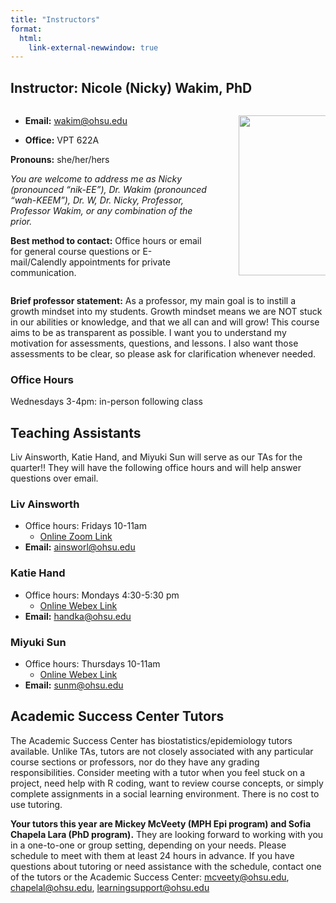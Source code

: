```yaml
---
title: "Instructors"
format: 
  html:
    link-external-newwindow: true
---
```


## Instructor: Nicole (Nicky) Wakim, PhD

::: columns
::: {.column width="68%"}
-   **Email:** [wakim\@ohsu.edu](mailto:wakim@ohsu.edu)

-   **Office:** VPT 622A

**Pronouns:** she/her/hers

*You are welcome to address me as Nicky (pronounced "nik-EE"), Dr. Wakim
(pronounced "wah-KEEM"), Dr. W, Dr. Nicky, Professor, Professor Wakim,
or any combination of the prior.*

**Best method to contact:** Office hours or email for general course
questions or E-mail/Calendly appointments for private communication.
:::

::: {.column width="2%"}
:::

::: {.column width="30%"}
![](images/N_Wakim.jpg){fig-align="right" width="256"}
:::
:::

**Brief professor statement:** As a professor, my main goal is to
instill a growth mindset into my students. Growth mindset means we are
NOT stuck in our abilities or knowledge, and that we all can and will
grow! This course aims to be as transparent as possible. I want you to
understand my motivation for assessments, questions, and lessons. I also
want those assessments to be clear, so please ask for clarification
whenever needed.

### Office Hours

Wednesdays 3-4pm: in-person following class

## Teaching Assistants

Liv Ainsworth, Katie Hand, and Miyuki Sun will serve as our TAs for the quarter!! They will have the following office hours and will help answer questions over email.

### Liv Ainsworth

- Office hours: Fridays 10-11am
  - [Online Zoom Link](https://pdx.zoom.us/my/lainswo)
- **Email:** [ainsworl@ohsu.edu](mailto:ainsworl@ohsu.edu)

### Katie Hand

- Office hours: Mondays 4:30-5:30 pm 
  - [Online Webex Link](https://ohsu.webex.com/ohsu/j.php?MTID=mde106aeb839ffbab53e77f01bb4590ae)
- **Email:** [handka@ohsu.edu](mailto:handka@ohsu.edu)

### Miyuki Sun

- Office hours: Thursdays 10-11am
  - [Online Webex Link](https://ohsu.webex.com/ohsu/j.php?MTID=m6d92cdf0b5ce1bdedc0fdb0ec4efb568)
- **Email:** [sunm@ohsu.edu](mailto:sunm@ohsu.edu)

## Academic Success Center Tutors

The Academic Success Center has biostatistics/epidemiology tutors available. Unlike TAs, tutors are not closely associated with any particular course sections or professors, nor do they have any grading responsibilities. Consider meeting with a tutor when you feel stuck on a project, need help with R coding, want to review course concepts, or simply complete assignments in a social learning environment. There is no cost to use tutoring. 
 
**Your tutors this year are Mickey McVeety (MPH Epi program) and Sofia Chapela Lara (PhD program).** They are looking forward to working with you in a one-to-one or group setting, depending on your needs. Please schedule to meet with them at least 24 hours in advance. If you have questions about tutoring or need assistance with the schedule, contact one of the tutors or the Academic Success Center:  <mcveety@ohsu.edu>, <chapelal@ohsu.edu>, <learningsupport@ohsu.edu>
